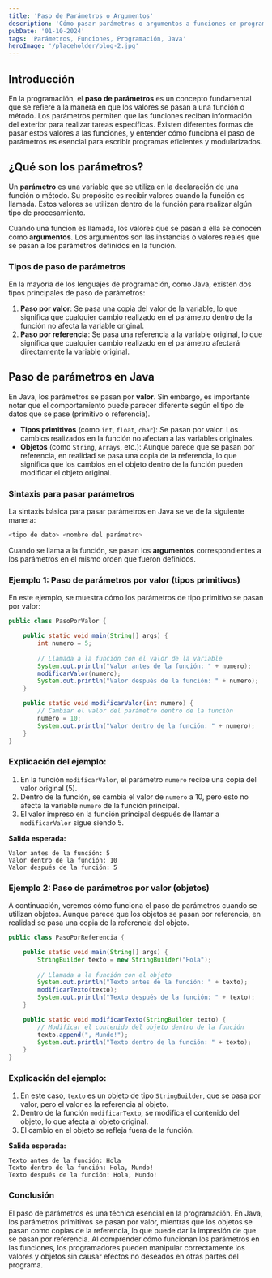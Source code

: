 ---
title: 'Paso de Parámetros o Argumentos'
description: 'Cómo pasar parámetros o argumentos a funciones en programación'
pubDate: '01-10-2024'
tags: 'Parámetros, Funciones, Programación, Java'
heroImage: '/placeholder/blog-2.jpg'
---

## Introducción

En la programación, el **paso de parámetros** es un concepto fundamental que se refiere a la manera en que los valores se pasan a una función o método. Los parámetros permiten que las funciones reciban información del exterior para realizar tareas específicas. Existen diferentes formas de pasar estos valores a las funciones, y entender cómo funciona el paso de parámetros es esencial para escribir programas eficientes y modularizados.

## ¿Qué son los parámetros?

Un **parámetro** es una variable que se utiliza en la declaración de una función o método. Su propósito es recibir valores cuando la función es llamada. Estos valores se utilizan dentro de la función para realizar algún tipo de procesamiento.

Cuando una función es llamada, los valores que se pasan a ella se conocen como **argumentos**. Los argumentos son las instancias o valores reales que se pasan a los parámetros definidos en la función.

### Tipos de paso de parámetros

En la mayoría de los lenguajes de programación, como Java, existen dos tipos principales de paso de parámetros:

1. **Paso por valor**: Se pasa una copia del valor de la variable, lo que significa que cualquier cambio realizado en el parámetro dentro de la función no afecta la variable original.
2. **Paso por referencia**: Se pasa una referencia a la variable original, lo que significa que cualquier cambio realizado en el parámetro afectará directamente la variable original.

## Paso de parámetros en Java

En Java, los parámetros se pasan por **valor**. Sin embargo, es importante notar que el comportamiento puede parecer diferente según el tipo de datos que se pase (primitivo o referencia).

- **Tipos primitivos** (como `int`, `float`, `char`): Se pasan por valor. Los cambios realizados en la función no afectan a las variables originales.
- **Objetos** (como `String`, `Arrays`, etc.): Aunque parece que se pasan por referencia, en realidad se pasa una copia de la referencia, lo que significa que los cambios en el objeto dentro de la función pueden modificar el objeto original.

### Sintaxis para pasar parámetros

La sintaxis básica para pasar parámetros en Java se ve de la siguiente manera:

```java
<tipo de dato> <nombre del parámetro>
```

Cuando se llama a la función, se pasan los **argumentos** correspondientes a los parámetros en el mismo orden que fueron definidos.

### Ejemplo 1: Paso de parámetros por valor (tipos primitivos)

En este ejemplo, se muestra cómo los parámetros de tipo primitivo se pasan por valor:

```java
public class PasoPorValor {

    public static void main(String[] args) {
        int numero = 5;
        
        // Llamada a la función con el valor de la variable
        System.out.println("Valor antes de la función: " + numero);
        modificarValor(numero);
        System.out.println("Valor después de la función: " + numero);
    }

    public static void modificarValor(int numero) {
        // Cambiar el valor del parámetro dentro de la función
        numero = 10;
        System.out.println("Valor dentro de la función: " + numero);
    }
}
```

### Explicación del ejemplo:

1. En la función `modificarValor`, el parámetro `numero` recibe una copia del valor original (5).
2. Dentro de la función, se cambia el valor de `numero` a 10, pero esto no afecta la variable `numero` de la función principal.
3. El valor impreso en la función principal después de llamar a `modificarValor` sigue siendo 5.

**Salida esperada:**

```
Valor antes de la función: 5
Valor dentro de la función: 10
Valor después de la función: 5
```

### Ejemplo 2: Paso de parámetros por valor (objetos)

A continuación, veremos cómo funciona el paso de parámetros cuando se utilizan objetos. Aunque parece que los objetos se pasan por referencia, en realidad se pasa una copia de la referencia del objeto.

```java
public class PasoPorReferencia {

    public static void main(String[] args) {
        StringBuilder texto = new StringBuilder("Hola");
        
        // Llamada a la función con el objeto
        System.out.println("Texto antes de la función: " + texto);
        modificarTexto(texto);
        System.out.println("Texto después de la función: " + texto);
    }

    public static void modificarTexto(StringBuilder texto) {
        // Modificar el contenido del objeto dentro de la función
        texto.append(", Mundo!");
        System.out.println("Texto dentro de la función: " + texto);
    }
}
```

### Explicación del ejemplo:

1. En este caso, `texto` es un objeto de tipo `StringBuilder`, que se pasa por valor, pero el valor es la referencia al objeto.
2. Dentro de la función `modificarTexto`, se modifica el contenido del objeto, lo que afecta al objeto original.
3. El cambio en el objeto se refleja fuera de la función.

**Salida esperada:**

```
Texto antes de la función: Hola
Texto dentro de la función: Hola, Mundo!
Texto después de la función: Hola, Mundo!
```

### Conclusión

El paso de parámetros es una técnica esencial en la programación. En Java, los parámetros primitivos se pasan por valor, mientras que los objetos se pasan como copias de la referencia, lo que puede dar la impresión de que se pasan por referencia. Al comprender cómo funcionan los parámetros en las funciones, los programadores pueden manipular correctamente los valores y objetos sin causar efectos no deseados en otras partes del programa.